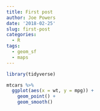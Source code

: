 ```yaml
---
title: First post
author: Joe Powers
date: '2018-02-25'
slug: first-post
categories:
  - R
tags:
  - geom_sf
  - maps
---
```


```r
library(tidyverse)
```

```r
mtcars %>% 
  ggplot(aes(x = wt, y = mpg)) + 
    geom_point() + 
    geom_smooth()
```


